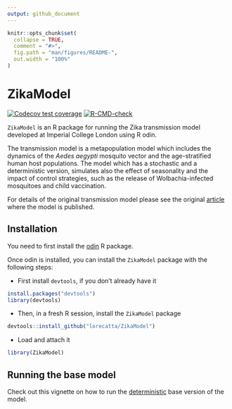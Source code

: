 ```yaml
---
output: github_document
---
```


<!-- README.md is generated from README.Rmd. Please edit that file -->

```r
knitr::opts_chunk$set(
  collapse = TRUE,
  comment = "#>",
  fig.path = "man/figures/README-",
  out.width = "100%"
)
```
# ZikaModel

<!-- badges: start -->
[![Codecov test coverage](https://codecov.io/gh/mrc-ide/ZikaModel/branch/master/graph/badge.svg)](https://codecov.io/gh/mrc-ide/ZikaModel?branch=master)
[![R-CMD-check](https://github.com/lorecatta/ZikaModel/actions/workflows/R-CMD-check.yaml/badge.svg)](https://github.com/lorecatta/ZikaModel/actions/workflows/R-CMD-check.yaml)
<!-- badges: end -->

`ZikaModel` is an R package for running the Zika transmission model 
developed at Imperial College London using R odin.

The transmission model is a metapopulation model which includes the 
dynamics of the _Aedes aegypti_ mosquito vector and the age-stratified human host 
populations. The model which has a stochastic and a deterministic version,
simulates also the effect of seasonality and the impact of control strategies, 
such as the release of Wolbachia-infected mosquitoes and child vaccination.

For details of the original transmission model please see the original [article](https://science.sciencemag.org/content/353/6297/353) where the model 
is published.

## Installation
You need to first install the [odin](https://github.com/mrc-ide/odin) R package. 

Once odin is installed, you can install the `ZikaModel` package with the 
following steps:  

- First install `devtools`, if you don't already have it

```r
install.packages("devtools")
library(devtools)
```
- Then, in a fresh R session, install the `ZikaModel` package

```r
devtools::install_github("lorecatta/ZikaModel")
```

- Load and attach it 
```r
library(ZikaModel)
```

## Running the base model
Check out this vignette on how to run the [deterministic](https://lorecatta.github.io/ZikaModel/articles/deterministic_base.html) 
base version of the model. 
